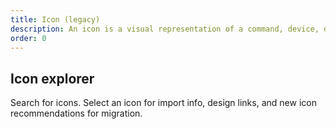 ```yaml
---
title: Icon (legacy)
description: An icon is a visual representation of a command, device, directory, or common action.
order: 0
---
```



## Icon explorer

Search for icons. Select an icon for import info, design links, and new icon recommendations for
migration.

<LegacyIconExplorer iconType="global" />
